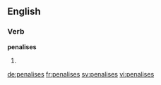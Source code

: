 ==English==

===Verb===
'''penalises'''

# {{third-person singular of|penalise}}

[[de:penalises]]
[[fr:penalises]]
[[sv:penalises]]
[[vi:penalises]]
